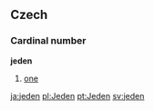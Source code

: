 == Czech ==
=== Cardinal number ===
'''jeden'''
#[[one]]

[[ja:jeden]]
[[pl:Jeden]]
[[pt:Jeden]]
[[sv:jeden]]